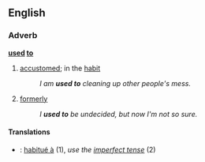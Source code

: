 ==English==
===Adverb===
'''[[used]] [[to]]'''
# [[accustomed]]; in the [[habit]]
#:''I am '''used to''' cleaning up other people's mess.''
# [[formerly]]
#:''I '''used to''' be undecided, but now I'm not so sure.''
====Translations====
*{{fr}}: [[habitué à]] (1), ''use the [[imperfect tense]]'' (2)